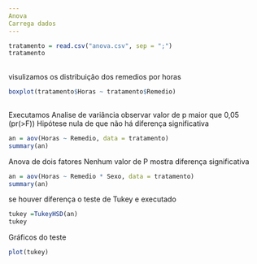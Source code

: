 ```yaml
---
Anova
Carrega dados 
---
```


```r
tratamento = read.csv("anova.csv", sep = ";")
tratamento
```

## 
visulizamos os distribuição dos remedios por horas

```r
boxplot(tratamento$Horas ~ tratamento$Remedio)
```

## 
Executamos Analise de variância
observar valor de p maior que 0,05 (pr(>F))
Hipótese nula de que não há diferença significativa

```r
an = aov(Horas ~ Remedio, data = tratamento)
summary(an)
```

Anova de dois fatores
Nenhum valor de P mostra diferença significativa 
```r
an = aov(Horas ~ Remedio * Sexo, data = tratamento)
summary(an)
```
se houver diferença o teste de Tukey e executado

```r
tukey =TukeyHSD(an)
tukey
```




Gráficos do teste
```r
plot(tukey)
```